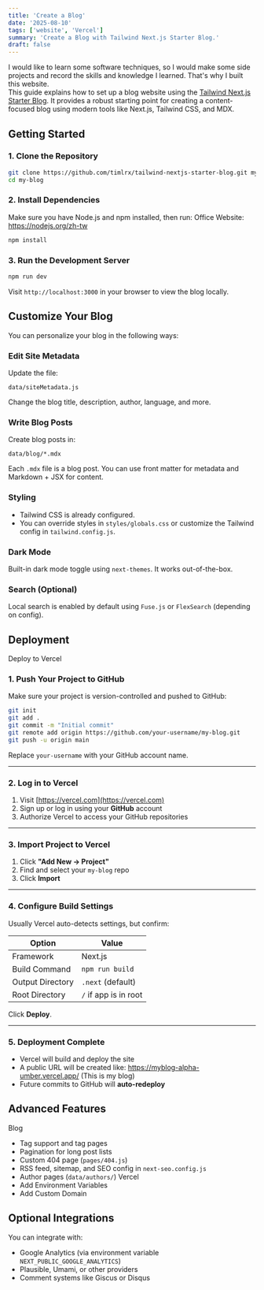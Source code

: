 ```yaml
---
title: 'Create a Blog'
date: '2025-08-10'
tags: ['website', 'Vercel']
summary: 'Create a Blog with Tailwind Next.js Starter Blog.'
draft: false
---
```


I would like to learn some software techniques, so I would make some side projects and record the skills and knowledge I learned. That's why I built this website.  
This guide explains how to set up a blog website using the [Tailwind Next.js Starter Blog](https://github.com/timlrx/tailwind-nextjs-starter-blog). It provides a robust starting point for creating a content-focused blog using modern tools like Next.js, Tailwind CSS, and MDX.

## Getting Started

### 1. Clone the Repository

```bash
git clone https://github.com/timlrx/tailwind-nextjs-starter-blog.git my-blog
cd my-blog
```

### 2. Install Dependencies

Make sure you have Node.js and npm installed, then run:
Office Website: https://nodejs.org/zh-tw

```bash
npm install
```

### 3. Run the Development Server

```bash
npm run dev
```

Visit `http://localhost:3000` in your browser to view the blog locally.

## Customize Your Blog

You can personalize your blog in the following ways:

### Edit Site Metadata

Update the file:

```
data/siteMetadata.js
```

Change the blog title, description, author, language, and more.

### Write Blog Posts

Create blog posts in:

```
data/blog/*.mdx
```

Each `.mdx` file is a blog post. You can use front matter for metadata and Markdown + JSX for content.

### Styling

- Tailwind CSS is already configured.
- You can override styles in `styles/globals.css` or customize the Tailwind config in `tailwind.config.js`.

### Dark Mode

Built-in dark mode toggle using `next-themes`. It works out-of-the-box.

### Search (Optional)

Local search is enabled by default using `Fuse.js` or `FlexSearch` (depending on config).

## Deployment

Deploy to Vercel

### 1. Push Your Project to GitHub

Make sure your project is version-controlled and pushed to GitHub:

```bash
git init
git add .
git commit -m "Initial commit"
git remote add origin https://github.com/your-username/my-blog.git
git push -u origin main
```

Replace `your-username` with your GitHub account name.

---

### 2. Log in to Vercel

1. Visit [https://vercel.com](https://vercel.com)
2. Sign up or log in using your **GitHub** account
3. Authorize Vercel to access your GitHub repositories

---

### 3. Import Project to Vercel

1. Click **"Add New → Project"**
2. Find and select your `my-blog` repo
3. Click **Import**

---

### 4. Configure Build Settings

Usually Vercel auto-detects settings, but confirm:

| Option           | Value                 |
| ---------------- | --------------------- |
| Framework        | Next.js               |
| Build Command    | `npm run build`       |
| Output Directory | `.next` (default)     |
| Root Directory   | `/` if app is in root |

Click **Deploy**.

---

### 5. Deployment Complete

- Vercel will build and deploy the site
- A public URL will be created like: https://myblog-alpha-umber.vercel.app/ (This is my blog)
- Future commits to GitHub will **auto-redeploy**

## Advanced Features

Blog

- Tag support and tag pages
- Pagination for long post lists
- Custom 404 page (`pages/404.js`)
- RSS feed, sitemap, and SEO config in `next-seo.config.js`
- Author pages (`data/authors/`)
  Vercel
- Add Environment Variables
- Add Custom Domain

## Optional Integrations

You can integrate with:

- Google Analytics (via environment variable `NEXT_PUBLIC_GOOGLE_ANALYTICS`)
- Plausible, Umami, or other providers
- Comment systems like Giscus or Disqus

